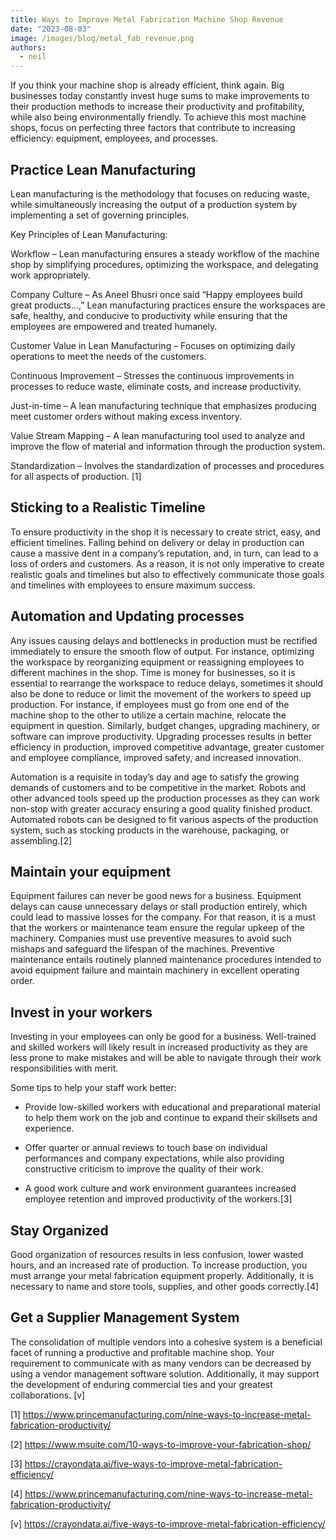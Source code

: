 ```yaml
---
title: Ways to Improve Metal Fabrication Machine Shop Revenue
date: "2023-08-03"
image: /images/blog/metal_fab_revenue.png
authors:
  - neil
---
```


If you think your machine shop is already efficient, think again. Big businesses today constantly invest huge sums to make improvements to their production methods to increase their productivity and profitability, while also being environmentally friendly. To achieve this most machine shops, focus on perfecting three factors that contribute to increasing efficiency: equipment, employees, and processes.

## Practice Lean Manufacturing

Lean manufacturing is the methodology that focuses on reducing waste, while simultaneously increasing the output of a production system by implementing a set of governing principles.

Key Principles of Lean Manufacturing:

Workflow – Lean manufacturing ensures a steady workflow of the machine shop by simplifying procedures, optimizing the workspace, and delegating work appropriately.

Company Culture – As Aneel Bhusri once said “Happy employees build great products…,” Lean manufacturing practices ensure the workspaces are safe, healthy, and conducive to productivity while ensuring that the employees are empowered and treated humanely.

Customer Value in Lean Manufacturing – Focuses on optimizing daily operations to meet the needs of the customers.

Continuous Improvement – Stresses the continuous improvements in processes to reduce waste, eliminate costs, and increase productivity.

Just-in-time – A lean manufacturing technique that emphasizes producing meet customer orders without making excess inventory.

Value Stream Mapping – A lean manufacturing tool used to analyze and improve the flow of material and information through the production system.

Standardization ­– Involves the standardization of processes and procedures for all aspects of production. [1]

## Sticking to a Realistic Timeline

To ensure productivity in the shop it is necessary to create strict, easy, and efficient timelines. Falling behind on delivery or delay in production can cause a massive dent in a company’s reputation, and, in turn, can lead to a loss of orders and customers. As a reason, it is not only imperative to create realistic goals and timelines but also to effectively communicate those goals and timelines with employees to ensure maximum success.

## Automation and Updating processes

Any issues causing delays and bottlenecks in production must be rectified immediately to ensure the smooth flow of output. For instance, optimizing the workspace by reorganizing equipment or reassigning employees to different machines in the shop. Time is money for businesses, so it is essential to rearrange the workspace to reduce delays, sometimes it should also be done to reduce or limit the movement of the workers to speed up production. For instance, if employees must go from one end of the machine shop to the other to utilize a certain machine, relocate the equipment in question. Similarly, budget changes, upgrading machinery, or software can improve productivity. Upgrading processes results in better efficiency in production, improved competitive advantage, greater customer and employee compliance, improved safety, and increased innovation.

Automation is a requisite in today’s day and age to satisfy the growing demands of customers and to be competitive in the market. Robots and other advanced tools speed up the production processes as they can work non-stop with greater accuracy ensuring a good quality finished product. Automated robots can be designed to fit various aspects of the production system, such as stocking products in the warehouse, packaging, or assembling.[2]

## Maintain your equipment

Equipment failures can never be good news for a business. Equipment delays can cause unnecessary delays or stall production entirely, which could lead to massive losses for the company. For that reason, it is a must that the workers or maintenance team ensure the regular upkeep of the machinery. Companies must use preventive measures to avoid such mishaps and safeguard the lifespan of the machines. Preventive maintenance entails routinely planned maintenance procedures intended to avoid equipment failure and maintain machinery in excellent operating order.

## Invest in your workers

Investing in your employees can only be good for a business. Well-trained and skilled workers will likely result in increased productivity as they are less prone to make mistakes and will be able to navigate through their work responsibilities with merit.

Some tips to help your staff work better:

- Provide low-skilled workers with educational and preparational material to help them work on the job and continue to expand their skillsets and experience.

- Offer quarter or annual reviews to touch base on individual performances and company expectations, while also providing constructive criticism to improve the quality of their work.

- A good work culture and work environment guarantees increased employee retention and improved productivity of the workers.[3]

## Stay Organized

Good organization of resources results in less confusion, lower wasted hours, and an increased rate of production. To increase production, you must arrange your metal fabrication equipment properly. Additionally, it is necessary to name and store tools, supplies, and other goods correctly.[4]

## Get a Supplier Management System

The consolidation of multiple vendors into a cohesive system is a beneficial facet of running a productive and profitable machine shop. Your requirement to communicate with as many vendors can be decreased by using a vendor management software solution. Additionally, it may support the development of enduring commercial ties and your greatest collaborations. [v]

[1] https://www.princemanufacturing.com/nine-ways-to-increase-metal-fabrication-productivity/

[2] https://www.msuite.com/10-ways-to-improve-your-fabrication-shop/

[3] https://crayondata.ai/five-ways-to-improve-metal-fabrication-efficiency/

[4] https://www.princemanufacturing.com/nine-ways-to-increase-metal-fabrication-productivity/

[v] https://crayondata.ai/five-ways-to-improve-metal-fabrication-efficiency/
